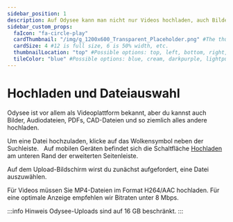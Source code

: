 ---
sidebar_position: 1
description: Auf Odysee kann man nicht nur Videos hochladen, auch Bilder, Audiodateien, PDFs und so ziemlich alles kann hochgeladen werden.
sidebar_custom_props:
  faIcon: "fa-circle-play"
  cardThumbnail: "/img/g_1200x600_Transparent_Placeholder.png" #The thumbnail on the category card.
  cardSize: 4 #12 is full size, 6 is 50% width, etc.
  thumbnailLocation: "top" #Possible options: top, left, bottom, right, none
  tileColor: "blue" #Possible options: blue, cream, darkpurple, lightpurple, mauve, orange, pink, none
---

# Hochladen und Dateiauswahl

Odysee ist vor allem als Videoplattform bekannt, aber du kannst auch Bilder, Audiodateien, PDFs, CAD-Dateien und so ziemlich alles andere hochladen.


<Tabs groupId="device">
  <TabItem value="web" label="Web" default>
    Um eine Datei hochzuladen, klicke auf das Wolkensymbol <OdyseeButtonRound url="https://odysee.com/$/upload"><OdyseeIcon type='uploadCloud'/></OdyseeButtonRound> neben der Suchleiste.
	<Image img="/img/de/locale_upload_link_desktop_dark.png#dark" />
    <Image img="/img/de/locale_upload_link_desktop_light.png#light" />
  </TabItem>
  <TabItem value="mobile" label="Mobile">
    Auf mobilen Geräten befindet sich die Schaltfläche <a href="https://odysee.com/$/upload"><OdyseeIcon type='uploadCloud'/> Hochladen</a> am unteren Rand der erweiterten Seitenleiste.
    <Image img="/img/de/locale_upload_link_mobile_dark.png#dark" />
    <Image img="/img/de/locale_upload_link_mobile_light.png#light" />
  </TabItem>
</Tabs>


Auf dem Upload-Bildschirm wirst du zunächst aufgefordert, eine Datei auszuwählen.

Für Videos müssen Sie MP4-Dateien im Format H264/AAC hochladen. Für eine optimale Anzeige empfehlen wir Bitraten unter 8 Mbps.

:::info Hinweis
Odysee-Uploads sind auf 16 GB beschränkt.
:::
